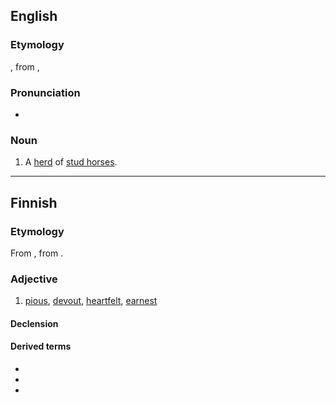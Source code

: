 ==English==

===Etymology===
{{etyl|enm|en}} {{m|enm|haras||herd of stud horses, enclosure for a herd of stud horses}}, from {{etyl|fro|en}} {{m|fro|haras}}, {{m|fro|haraz}}

===Pronunciation===
* {{IPA|en|/ˈhæɹəs/}}

===Noun===
{{en-noun|es}}
# A [[herd]] of [[stud horse]]s.

----

==Finnish==

===Etymology===
{{PIE root|fi|kret}}
From {{inh|fi|fiu-fin-pro|*hardas}}, from {{der|fi|gem-pro|*harduz}}.

===Adjective===
{{fi-adj|harta|ampi|in}}

# [[pious]], [[devout]], [[heartfelt]], [[earnest]]

====Declension====
{{fi-decl-vieras|pos=adj|ha|rr|rt|a|a}}

====Derived terms====
* {{l|fi|harrastaa}}
* {{l|fi|hartaasti}}
* {{l|fi|hartaus}}
